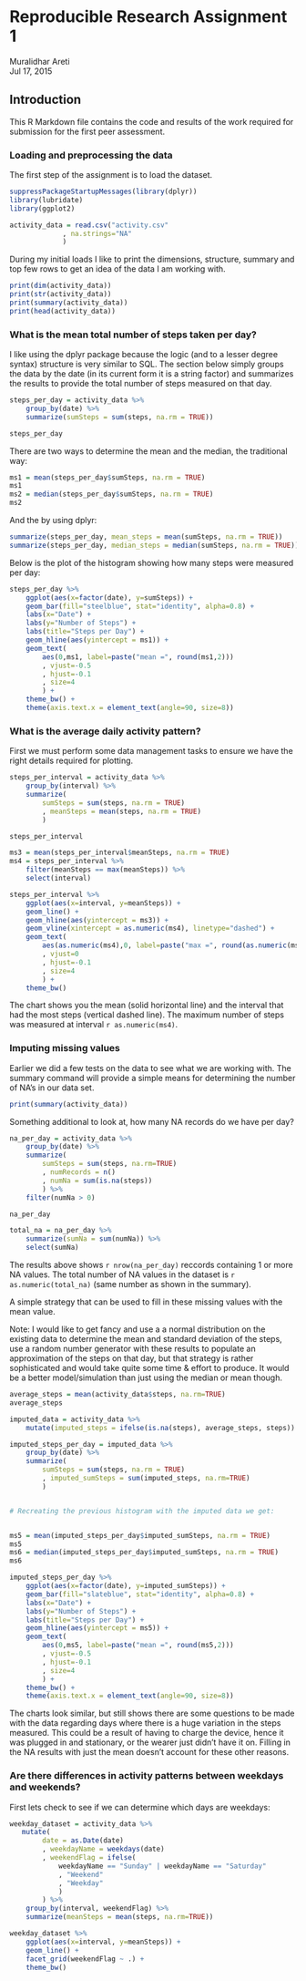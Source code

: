 # Reproducible Research Assignment 1
Muralidhar Areti  
Jul 17, 2015

## Introduction
This R Markdown file contains the code and results of the work required for submission for the first peer assessment. 

### Loading and preprocessing the data
The first step of the assignment is to load the dataset. 
```r
suppressPackageStartupMessages(library(dplyr))
library(lubridate)
library(ggplot2)

activity_data = read.csv("activity.csv"
             , na.strings="NA"
             )
```

During my initial loads I like to print the dimensions, structure, summary and top few rows to get an idea of the data I am working with. 
```r
print(dim(activity_data))
print(str(activity_data))
print(summary(activity_data))
print(head(activity_data))
```

### What is the mean total number of steps taken per day?
I like using the dplyr package because the logic (and to a lesser degree syntax) structure is very similar to SQL. The section below simply groups the data by the date (in its current form it is a string factor) and summarizes the results to provide the total number of steps measured on that day. 
```r
steps_per_day = activity_data %>%
    group_by(date) %>%
    summarize(sumSteps = sum(steps, na.rm = TRUE))

steps_per_day
```

There are two ways to determine the mean and the median, the traditional way: 
```r
ms1 = mean(steps_per_day$sumSteps, na.rm = TRUE)
ms1 
ms2 = median(steps_per_day$sumSteps, na.rm = TRUE)
ms2
```

And the by using dplyr:
```r
summarize(steps_per_day, mean_steps = mean(sumSteps, na.rm = TRUE))
summarize(steps_per_day, median_steps = median(sumSteps, na.rm = TRUE))
```

Below is the plot of the histogram showing how many steps were measured per day:
```r
steps_per_day %>%
    ggplot(aes(x=factor(date), y=sumSteps)) +
    geom_bar(fill="steelblue", stat="identity", alpha=0.8) +
    labs(x="Date") +
    labs(y="Number of Steps") + 
    labs(title="Steps per Day") +
    geom_hline(aes(yintercept = ms1)) + 
    geom_text(
        aes(0,ms1, label=paste("mean =", round(ms1,2)))
        , vjust=-0.5
        , hjust=-0.1
        , size=4
        ) +
    theme_bw() +
    theme(axis.text.x = element_text(angle=90, size=8))
```


### What is the average daily activity pattern?
First we must perform some data management tasks to ensure we have the right details required for plotting. 
```r
steps_per_interval = activity_data %>%
    group_by(interval) %>%
    summarize(
        sumSteps = sum(steps, na.rm = TRUE)
        , meanSteps = mean(steps, na.rm = TRUE)
        )

steps_per_interval

ms3 = mean(steps_per_interval$meanSteps, na.rm = TRUE)
ms4 = steps_per_interval %>%
    filter(meanSteps == max(meanSteps)) %>%
    select(interval)

steps_per_interval %>%
    ggplot(aes(x=interval, y=meanSteps)) + 
    geom_line() +
    geom_hline(aes(yintercept = ms3)) + 
    geom_vline(xintercept = as.numeric(ms4), linetype="dashed") +
    geom_text(
        aes(as.numeric(ms4),0, label=paste("max =", round(as.numeric(ms4),0)))
        , vjust=0
        , hjust=-0.1
        , size=4
        ) +
    theme_bw()
```

The chart shows you the mean (solid horizontal line) and the interval that had the most steps (vertical dashed line). The maximum number of steps was measured at interval `r as.numeric(ms4) `. 

### Imputing missing values
Earlier we did a few tests on the data to see what we are working with. The summary command will provide a simple means for determining the number of NA's in our data set. 
```r
print(summary(activity_data))
```

Something additional to look at, how many NA records do we have per day?
```r
na_per_day = activity_data %>%
    group_by(date) %>%
    summarize(
        sumSteps = sum(steps, na.rm=TRUE)
        , numRecords = n()
        , numNa = sum(is.na(steps))
        ) %>%
    filter(numNa > 0)

na_per_day
```

```r
total_na = na_per_day %>%
    summarize(sumNa = sum(numNa)) %>%
    select(sumNa)
```

The results above shows `r nrow(na_per_day) ` reccords containing 1 or more NA values. The total number of NA values in the dataset is `r as.numeric(total_na)` (same number as shown in the summary). 

A simple strategy that can be used to fill in these missing values with the mean value. 

Note: I would like to get fancy and use a a normal distribution on the existing data to determine the mean and standard deviation of the steps, use a random number generator with these results to populate an approximation of the steps on that day, but that strategy is rather sophisticated and would take quite some time & effort to produce. It would be a better model/simulation than just using the median or mean though. 

```r
average_steps = mean(activity_data$steps, na.rm=TRUE)
average_steps

imputed_data = activity_data %>%
    mutate(imputed_steps = ifelse(is.na(steps), average_steps, steps))

imputed_steps_per_day = imputed_data %>%
    group_by(date) %>%
    summarize(
        sumSteps = sum(steps, na.rm = TRUE)
        , imputed_sumSteps = sum(imputed_steps, na.rm=TRUE)
        )


# Recreating the previous histogram with the imputed data we get:


ms5 = mean(imputed_steps_per_day$imputed_sumSteps, na.rm = TRUE) 
ms5
ms6 = median(imputed_steps_per_day$imputed_sumSteps, na.rm = TRUE)
ms6

imputed_steps_per_day %>%
    ggplot(aes(x=factor(date), y=imputed_sumSteps)) +
    geom_bar(fill="slateblue", stat="identity", alpha=0.8) +
    labs(x="Date") +
    labs(y="Number of Steps") + 
    labs(title="Steps per Day") +
    geom_hline(aes(yintercept = ms5)) + 
    geom_text(
        aes(0,ms5, label=paste("mean =", round(ms5,2)))
        , vjust=-0.5
        , hjust=-0.1
        , size=4
        ) +
    theme_bw() +
    theme(axis.text.x = element_text(angle=90, size=8))
```

The charts look similar, but still shows there are some questions to be made with the data regarding days where there is a huge variation in the steps measured. This could be a result of having to charge the device, hence it was plugged in and stationary, or the wearer just didn't have it on. Filling in the NA results with just the mean doesn't account for these other reasons. 

<!-- this part is giving issues all of a sudden... -->
### Are there differences in activity patterns between weekdays and weekends?
First lets check to see if we can determine which days are weekdays:
```r
weekday_dataset = activity_data %>%
   mutate(
        date = as.Date(date)
        , weekdayName = weekdays(date)
        , weekendFlag = ifelse(
            weekdayName == "Sunday" | weekdayName == "Saturday"
            , "Weekend"
            , "Weekday"
            )
        ) %>%
    group_by(interval, weekendFlag) %>%
    summarize(meanSteps = mean(steps, na.rm=TRUE))

weekday_dataset %>%
    ggplot(aes(x=interval, y=meanSteps)) + 
    geom_line() +
    facet_grid(weekendFlag ~ .) +
    theme_bw()
```


